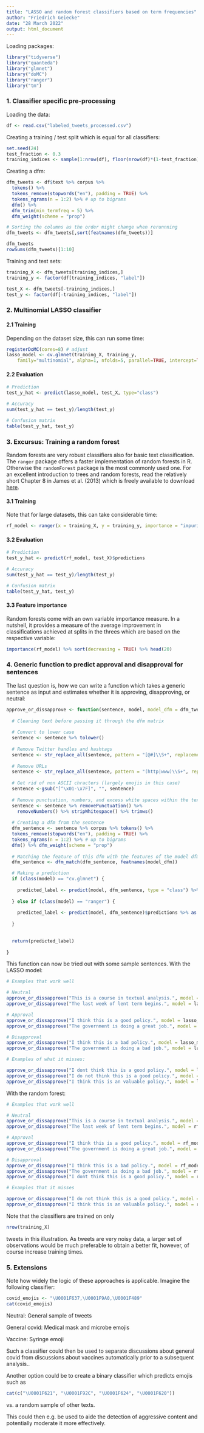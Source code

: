 ```yaml
---
title: "LASSO and random forest classifiers based on term frequencies"
author: "Friedrich Geiecke"
date: "28 March 2022"
output: html_document
---
```


Loading packages:

```r
library("tidyverse")
library("quanteda")
library("glmnet")
library("doMC")
library("ranger")
library("tm")
```

### 1. Classifier specific pre-processing

Loading the data:

```r
df <- read.csv("labeled_tweets_processed.csv")
```

Creating a training / test split which is equal for all classifiers:

```r
set.seed(24)
test_fraction <- 0.3
training_indices <- sample(1:nrow(df), floor(nrow(df)*(1-test_fraction)))
```

Creating a dfm:

```r
dfm_tweets <- df$text %>% corpus %>%
  tokens() %>%
  tokens_remove(stopwords("en"), padding = TRUE) %>%
  tokens_ngrams(n = 1:2) %>% # up to bigrams
  dfm() %>%
  dfm_trim(min_termfreq = 5) %>% 
  dfm_weight(scheme = "prop")

# Sorting the columns as the order might change when rerunnning
dfm_tweets <- dfm_tweets[,sort(featnames(dfm_tweets))]

dfm_tweets
rowSums(dfm_tweets)[1:10]
```

Training and test sets:

```r
training_X <- dfm_tweets[training_indices,]
training_y <- factor(df[training_indices, "label"])

test_X <- dfm_tweets[-training_indices,]
test_y <- factor(df[-training_indices, "label"])
```

### 2. Multinomial LASSO classifier

#### 2.1 Training

Depending on the dataset size, this can run some time:

```r
registerDoMC(cores=8) # adjust
lasso_model <- cv.glmnet(training_X, training_y, 
    family="multinomial", alpha=1, nfolds=5, parallel=TRUE, intercept=TRUE, standardize = TRUE)
```

#### 2.2 Evaluation

```r
# Prediction
test_y_hat <- predict(lasso_model, test_X, type="class")

# Accuracy
sum(test_y_hat == test_y)/length(test_y)

# Confusion matrix
table(test_y_hat, test_y)
```


### 3. Excursus: Training a random forest

Random forests are very robust classifiers also for basic text classification. The `ranger` package offers a faster implementation of random forests in R. Otherwise the `randomForest` package is the most commonly used one. For an excellent introduction to trees and random forests, read the relatively short Chapter 8 in James et al. (2013) which is freely available to download [here](https://www.statlearning.com/).

#### 3.1 Training

Note that for large datasets, this can take considerable time:

```r
rf_model <- ranger(x = training_X, y = training_y, importance = "impurity")
```

#### 3.2 Evaluation

```r
# Prediction
test_y_hat <- predict(rf_model, test_X)$predictions

# Accuracy
sum(test_y_hat == test_y)/length(test_y)

# Confusion matrix
table(test_y_hat, test_y)
```

#### 3.3 Feature importance

Random forests come with an own variable importance measure. In a nutshell, it provides a measure of the average improvement in classifications achieved at splits in the threes which are based on the respective variable:

```r
importance(rf_model) %>% sort(decreasing = TRUE) %>% head(20)
```


### 4. Generic function to predict approval and disapproval for sentences

The last question is, how we can write a function which takes a generic sentence as input and estimates whether it is approving, disapproving, or neutral:

```r
approve_or_dissapprove <- function(sentence, model, model_dfm = dfm_tweets) {
  
  # Cleaning text before passing it through the dfm matrix
  
  # Convert to lower case
  sentence <- sentence %>% tolower()
  
  # Remove Twitter handles and hashtags
  sentence <- str_replace_all(sentence, pattern = "[@#]\\S+", replacement = "")
  
  # Remove URLs
  sentence <- str_replace_all(sentence, pattern = "(http|www)\\S+", replacement = "")
  
  # Get rid of non ASCII chracters (largely emojis in this case)
  sentence <-gsub("[^\x01-\x7F]", "", sentence)
  
  # Remove punctuation, numbers, and excess white spaces within the texts and at their beginning/end
  sentence <- sentence %>% removePunctuation() %>%
    removeNumbers() %>% stripWhitespace() %>% trimws()
  
  # Creating a dfm from the sentence
  dfm_sentence <- sentence %>% corpus %>% tokens() %>%
  tokens_remove(stopwords("en"), padding = TRUE) %>%
  tokens_ngrams(n = 1:2) %>% # up to bigrams
  dfm() %>% dfm_weight(scheme = "prop")
  
  # Matching the feature of this dfm with the features of the model dfm
  dfm_sentence <- dfm_match(dfm_sentence, featnames(model_dfm))  

  # Making a prediction
  if (class(model) == "cv.glmnet") {
    
    predicted_label <- predict(model, dfm_sentence, type = "class") %>% as.character()
  
  } else if (class(model) == "ranger") {
    
    predicted_label <- predict(model, dfm_sentence)$predictions %>% as.character()
    
  }
  
  
  return(predicted_label)
  
}
```

This function can now be tried out with some sample sentences. With the LASSO model:

```r
# Examples that work well

# Neutral
approve_or_dissapprove("This is a course in textual analysis.", model = lasso_model)
approve_or_dissapprove("The last week of lent term begins.", model = lasso_model)

# Approval
approve_or_dissapprove("I think this is a good policy.", model = lasso_model)
approve_or_dissapprove("The government is doing a great job.", model = lasso_model)

# Disapproval
approve_or_dissapprove("I think this is a bad policy.", model = lasso_model)
approve_or_dissapprove("The government is doing a bad job.", model = lasso_model)

# Examples of what it misses:

approve_or_dissapprove("I dont think this is a good policy.", model = lasso_model)
approve_or_dissapprove("I do not think this is a good policy.", model = lasso_model)
approve_or_dissapprove("I think this is an valuable policy.", model = lasso_model)
```

With the random forest:

```r
# Examples that work well

# Neutral
approve_or_dissapprove("This is a course in textual analysis.", model = rf_model)
approve_or_dissapprove("The last week of lent term begins.", model = rf_model)

# Approval
approve_or_dissapprove("I think this is a good policy.", model = rf_model)
approve_or_dissapprove("The government is doing a great job.", model = rf_model)

# Disapproval
approve_or_dissapprove("I think this is a bad policy.", model = rf_model)
approve_or_dissapprove("The government is doing a bad job.", model = rf_model)
approve_or_dissapprove("I dont think this is a good policy.", model = rf_model)

# Examples that it misses

approve_or_dissapprove("I do not think this is a good policy.", model = rf_model)
approve_or_dissapprove("I think this is an valuable policy.", model = rf_model)
```

Note that the classifiers are trained on only

```r
nrow(training_X)
```

tweets in this illustration. As tweets are very noisy data, a larger set of observations would be much preferable to obtain a better fit, however, of course increase training times.

### 5. Extensions

Note how widely the logic of these approaches is applicable. Imagine the following classifier:

```r
covid_emojis <- "\U0001F637,\U0001F9A0,\U0001F489"
cat(covid_emojis)
```

Neutral: General sample of tweets

General covid: Medical mask and microbe emojis

Vaccine: Syringe emoji

Such a classifier could then be used to separate discussions about general covid from discussions about vaccines automatically prior to a subsequent analysis..

Another option could be to create a binary classifier which predicts emojis such as

```r
cat(c("\U0001F621", "\U0001F92C", "\U0001F624", "\U0001F620"))
```

vs. a random sample of other texts.

This could then e.g. be used to aide the detection of aggressive content and potentially moderate it more effectively.



